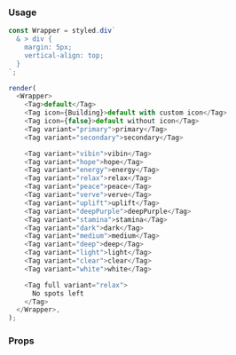 ### Usage

```javascript state
const Wrapper = styled.div`
  & > div {
    margin: 5px;
    vertical-align: top;
  }
`;

render(
  <Wrapper>
    <Tag>default</Tag>
    <Tag icon={Building}>default with custom icon</Tag>
    <Tag icon={false}>default without icon</Tag>
    <Tag variant="primary">primary</Tag>
    <Tag variant="secondary">secondary</Tag>

    <Tag variant="vibin">vibin</Tag>
    <Tag variant="hope">hope</Tag>
    <Tag variant="energy">energy</Tag>
    <Tag variant="relax">relax</Tag>
    <Tag variant="peace">peace</Tag>
    <Tag variant="verve">verve</Tag>
    <Tag variant="uplift">uplift</Tag>
    <Tag variant="deepPurple">deepPurple</Tag>
    <Tag variant="stamina">stamina</Tag>
    <Tag variant="dark">dark</Tag>
    <Tag variant="medium">medium</Tag>
    <Tag variant="deep">deep</Tag>
    <Tag variant="light">light</Tag>
    <Tag variant="clear">clear</Tag>
    <Tag variant="white">white</Tag>

    <Tag full variant="relax">
      No spots left
    </Tag>
  </Wrapper>,
);
```

### Props

<PropsTable component="Tag" platform="web" />
